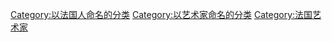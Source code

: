 [[Category:以法国人命名的分类|Category:以法国人命名的分类]]
[[Category:以艺术家命名的分类|Category:以艺术家命名的分类]]
[[Category:法国艺术家|Category:法国艺术家]]